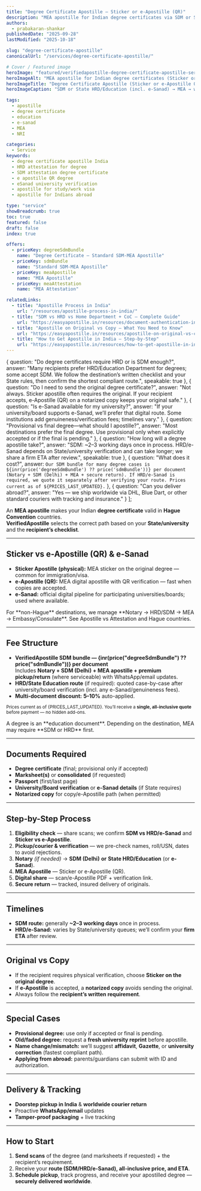 ```yaml
---
title: "Degree Certificate Apostille — Sticker or e-Apostille (QR)"
description: "MEA apostille for Indian degree certificates via SDM or State HRD/Education (incl. e-Sanad where available). Ideal for NRIs and global clients. Fast, secure worldwide delivery."
authors:
  - prabakaran-shankar
publishedDate: "2025-09-28"
lastModified: "2025-10-18"

slug: "degree-certificate-apostille"
canonicalUrl: "/services/degree-certificate-apostille/"

# Cover / Featured image
heroImage: "featured/verifiedapostille-degree-certificate-apostille-service-india.png"
heroImageAlt: "MEA apostille for Indian degree certificates (Sticker or e-Apostille QR)"
heroImageTitle: "Degree Certificate Apostille (Sticker or e-Apostille QR)"
heroImageCaption: "SDM or State HRD/Education (incl. e-Sanad) → MEA → worldwide courier"

tags:
  - apostille
  - degree certificate
  - education
  - e-sanad
  - MEA
  - NRI

categories:
  - Service
keywords:
  - degree certificate apostille India
  - HRD attestation for degree
  - SDM attestation degree certificate
  - e apostille QR degree
  - eSanad university verification
  - apostille for study/work visa
  - apostille for Indians abroad

type: "service"
showBreadcrumb: true
toc: true
featured: false
draft: false
index: true

offers:
  - priceKey: degreeSdmBundle
    name: "Degree Certificate — Standard SDM-MEA Apostille"
  - priceKey: sdmBundle
    name: "Standard SDM-MEA Apostille"
  - priceKey: meaApostille
    name: "MEA Apostille"
  - priceKey: meaAttestation
    name: "MEA Attestation"

relatedLinks:
  - title: "Apostille Process in India"
    url: "/resources/apostille-process-in-india/"
  - title: "SDM vs HRD vs Home Department + CoC — Complete Guide"
    url: "https://easyapostille.in/resources/document-authentication-india-coc-hrd-vs-sdm-home-state-attestation/"
  - title: "Apostille on Original vs Copy — What You Need to Know"
    url: "https://easyapostille.in/resources/apostille-on-original-vs-copy-certificate-india/"
  - title: "How to Get Apostille in India — Step-by-Step"
    url: "https://easyapostille.in/resources/how-to-get-apostille-in-india-step-by-step/"
---
```



  {
    question: "Do degree certificates require HRD or is SDM enough?",
    answer: "Many recipients prefer HRD/Education Department for degrees; some accept SDM. We follow the destination’s written checklist and your State rules, then confirm the shortest compliant route.",
    speakable: true
  },
  {
    question: "Do I need to send the original degree certificate?",
    answer: "Not always. Sticker apostille often requires the original. If your recipient accepts, e-Apostille (QR) on a notarized copy keeps your original safe."
  },
  {
    question: "Is e-Sanad available for my university?",
    answer: "If your university/board supports e-Sanad, we’ll prefer that digital route. Some institutions add genuineness/verification fees; timelines vary."
  },
  {
    question: "Provisional vs final degree—what should I apostille?",
    answer: "Most destinations prefer the final degree. Use provisional only when explicitly accepted or if the final is pending."
  },
  {
    question: "How long will a degree apostille take?",
    answer: "SDM: ~2–3 working days once in process. HRD/e-Sanad depends on State/university verification and can take longer; we share a firm ETA after review.",
    speakable: true
  },
  {
    question: "What does it cost?",
    answer: `Our SDM bundle for many degree cases is ${inr(price('degreeSdmBundle') ?? price('sdmBundle'))} per document (Notary + SDM (Delhi) + MEA + secure return). If HRD/e-Sanad is required, we quote it separately after verifying your route. Prices current as of ${PRICES_LAST_UPDATED}.`
  },
  {
    question: "Can you deliver abroad?",
    answer: "Yes — we ship worldwide via DHL, Blue Dart, or other standard couriers with tracking and insurance."
  }
];

An **MEA apostille** makes your Indian **degree certificate** valid in **Hague Convention** countries.  
**VerifiedApostille** selects the correct path based on your **State/university** and the **recipient’s checklist**.

---

## Sticker vs e-Apostille (QR) & e-Sanad

- **Sticker Apostille (physical):** MEA sticker on the original degree — common for immigration/visa.  
- **e-Apostille (QR):** MEA digital apostille with QR verification — fast when copies are accepted.  
- **e-Sanad:** official digital pipeline for participating universities/boards; used where available.

<CalloutBox type="cta-secondary">
  For **non-Hague** destinations, we manage **Notary → HRD/SDM → MEA → Embassy/Consulate**.  
  See <Anchor href="/resources/apostille-process-in-india/">Apostille vs Attestation</Anchor> and <Anchor href="https://easyapostille.in/resources/hague-vs-non-hague-apostille-or-embassy-attestation/">Hague countries</Anchor>.
</CalloutBox>

---

## Fee Structure

- **VerifiedApostille SDM bundle — {inr(price("degreeSdmBundle") ?? price("sdmBundle"))} per document**  
  Includes **Notary + SDM (Delhi) + MEA apostille + premium pickup/return** (where serviceable) with WhatsApp/email updates.  
- **HRD/State Education route** (if required): quoted case-by-case after university/board verification (incl. any e-Sanad/genuineness fees).  
- **Multi-document discount:** **5–10%** auto-applied.

<small>Prices current as of {PRICES_LAST_UPDATED}. You’ll receive a **single, all-inclusive quote** before payment — no hidden add-ons.</small>

<CalloutBox type="info">
  A degree is an <Anchor href="/services/education-documents-apostille/">**education document**</Anchor>.  
  Depending on the destination, MEA may require <Anchor href="https://easyapostille.in/resources/document-authentication-india-coc-hrd-vs-sdm-home-state-attestation/">**SDM or HRD**</Anchor> first.
</CalloutBox>

---

## Documents Required

- **Degree certificate** (final; provisional only if accepted)  
- **Marksheet(s)** or **consolidated** (if requested)  
- **Passport** (first/last page)  
- **University/Board verification** or **e-Sanad details** (if State requires)  
- **Notarized copy** for copy/e-Apostille path (when permitted)

---

## Step-by-Step Process

1. **Eligibility check** — share scans; we confirm **SDM vs HRD/e-Sanad** and **Sticker vs e-Apostille**.  
2. **Pickup/courier & verification** — we pre-check names, roll/USN, dates to avoid rejections.  
3. **Notary** *(if needed)* → **SDM (Delhi)** **or** **State HRD/Education** (or **e-Sanad**).  
4. **MEA Apostille** — Sticker or e-Apostille (QR).  
5. **Digital share** — scan/e-Apostille PDF + verification link.  
6. **Secure return** — tracked, insured delivery of originals.

---

## Timelines

- **SDM route:** generally **~2–3 working days** once in process.  
- **HRD/e-Sanad:** varies by State/university queues; we’ll confirm your **firm ETA** after review.

---

## Original vs Copy

- If the recipient requires physical verification, choose **Sticker on the original degree**.  
- If **e-Apostille** is accepted, a **notarized copy** avoids sending the original.  
- Always follow the **recipient’s written requirement**.

---

## Special Cases

- **Provisional degree:** use only if accepted or final is pending.  
- **Old/faded degree:** request a **fresh university reprint** before apostille.  
- **Name change/mismatch:** we’ll suggest **affidavit**, **Gazette**, or **university correction** (fastest compliant path).  
- **Applying from abroad:** parents/guardians can submit with ID and authorization.

---

## Delivery & Tracking

- **Doorstep pickup in India** & **worldwide courier return**  
- Proactive **WhatsApp/email** updates  
- **Tamper-proof packaging** + live tracking

---

## How to Start

1. **Send scans** of the degree (and marksheets if requested) + the recipient’s requirement.  
2. Receive your **route (SDM/HRD/e-Sanad), all-inclusive price, and ETA**.  
3. **Schedule pickup**, track progress, and receive your apostilled degree — **securely delivered worldwide**.

<FaqList
  items={faqItems}
  id="faq"
  class="post-faq my-05 p-05"
  heading="Frequently Asked Questions"
  headingTag="h2"
  openAll={false}
  addSchema={true}
  addSpeakableSchema={true}
  htmlAnswers={false}
/>
